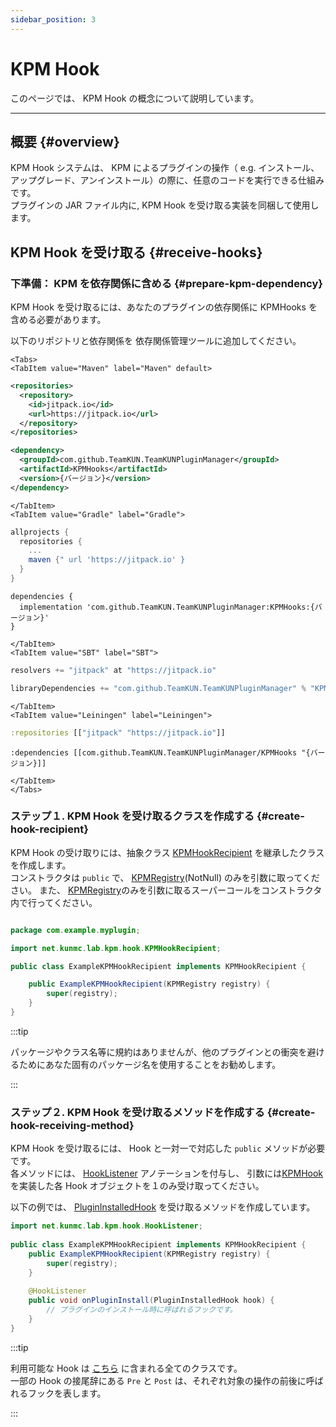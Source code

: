 ```yaml
---
sidebar_position: 3
---
```


# KPM Hook

このページでは、 KPM Hook の概念について説明しています。

---

## 概要 {#overview}

KPM Hook システムは、 KPM によるプラグインの操作（ e.g. インストール、アップグレード、アンインストール）の際に、任意のコードを実行できる仕組みです。  
プラグインの JAR ファイル内に, KPM Hook を受け取る実装を同梱して使用します。

## KPM Hook を受け取る {#receive-hooks}

### 下準備： KPM を依存関係に含める {#prepare-kpm-dependency}

KPM Hook を受け取るには、あなたのプラグインの依存関係に KPMHooks を含める必要があります。

以下のリポジトリと依存関係を 依存関係管理ツールに追加してください。

```mdx-code-block
<Tabs>
<TabItem value="Maven" label="Maven" default>
```

```xml
<repositories>
  <repository>
    <id>jitpack.io</id>
    <url>https://jitpack.io</url>
  </repository>
</repositories>
```
  
```xml
<dependency>
  <groupId>com.github.TeamKUN.TeamKUNPluginManager</groupId>
  <artifactId>KPMHooks</artifactId>
  <version>{バージョン}</version>
</dependency>
```

```mdx-code-block
</TabItem>
<TabItem value="Gradle" label="Gradle">
```

```groovy
allprojects {
  repositories {
    ...
    maven {" url 'https://jitpack.io' }
  }
}
```

```
dependencies {
  implementation 'com.github.TeamKUN.TeamKUNPluginManager:KPMHooks:{バージョン}'
}
```
  
```mdx-code-block
</TabItem>
<TabItem value="SBT" label="SBT">
```

```scala
resolvers += "jitpack" at "https://jitpack.io"
```
  
```scala
libraryDependencies += "com.github.TeamKUN.TeamKUNPluginManager" % "KPMHooks" % "{バージョン}"
```
  
```mdx-code-block
</TabItem>
<TabItem value="Leiningen" label="Leiningen">
```

```clojure
:repositories [["jitpack" "https://jitpack.io"]]
```
 
```
:dependencies [[com.github.TeamKUN.TeamKUNPluginManager/KPMHooks "{バージョン}]]
```

```mdx-code-block
</TabItem>
</Tabs>
```

### ステップ１. KPM Hook を受け取るクラスを作成する {#create-hook-recipient}
 
KPM Hook の受け取りには、抽象クラス [KPMHookRecipient](javadoc:net.kunmc.lab.kpm.hook.KPMHookRecipient) を継承したクラスを作成します。  
コンストラクタは `public` で、 [KPMRegistry](javadoc:net.kunmc.lab.kpm.KPMRegistry)\(NotNull) のみを引数に取ってください。
また、 [KPMRegistry](javadoc:net.kunmc.lab.kpm.KPMRegistry)のみを引数に取るスーパーコールをコンストラクタ内で行ってください。
  
```java

package com.example.myplugin;

import net.kunmc.lab.kpm.hook.KPMHookRecipient;

public class ExampleKPMHookRecipient implements KPMHookRecipient {

    public ExampleKPMHookRecipient(KPMRegistry registry) {
        super(registry);
    }
}

```

:::tip

パッケージやクラス名等に規約はありませんが、他のプラグインとの衝突を避けるためにあなた固有のパッケージ名を使用することをお勧めします。

:::
  
### ステップ２. KPM Hook を受け取るメソッドを作成する {#create-hook-receiving-method}
  
KPM Hook を受け取るには、 Hook と一対一で対応した `public` メソッドが必要です。  
各メソッドには、 [HookListener](javadoc:net.kunmc.lab.kpm.hook.HookListener) アノテーションを付与し、
引数には[KPMHook](javadoc:net.kunmc.lab.kpm.hook.KPMHook) を実装した各 Hook オブジェクトを１のみ受け取ってください。
  
以下の例では、 [PluginInstalledHook](javadoc:net.kunmc.lab.kpm.hook.hooks.PluginInstalledHook) を受け取るメソッドを作成しています。
  
```java
import net.kunmc.lab.kpm.hook.HookListener;
  
public class ExampleKPMHookRecipient implements KPMHookRecipient {
    public ExampleKPMHookRecipient(KPMRegistry registry) {
        super(registry);
    }
    
    @HookListener
    public void onPluginInstall(PluginInstalledHook hook) {
        // プラグインのインストール時に呼ばれるフックです。
    }
}
```
  
:::tip
  
利用可能な Hook は [こちら](javadoc:net.kunmc.lab.kpm.hook.hooks) に含まれる全てのクラスです。  
一部の Hook の接尾辞にある `Pre` と `Post` は、それぞれ対象の操作の前後に呼ばれるフックを表します。
  
:::
